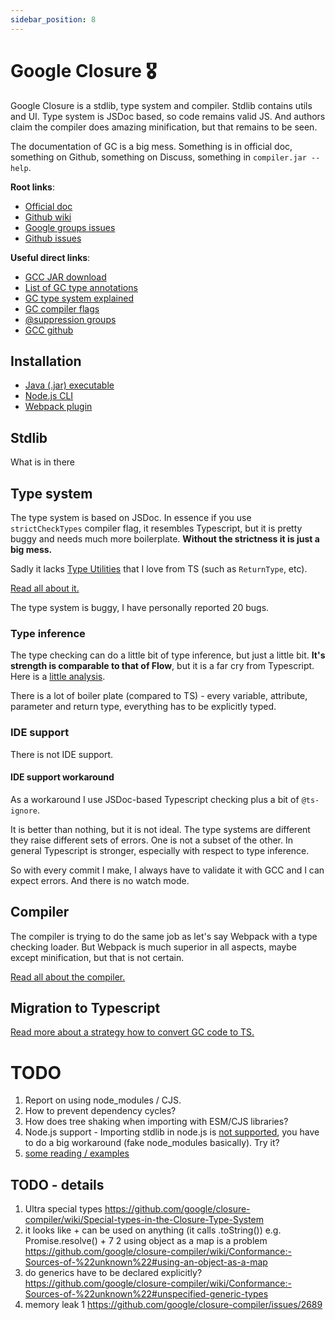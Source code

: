 ```yaml
---
sidebar_position: 8
---
```




# Google Closure 🎖️
Google Closure is a stdlib, type system and compiler. Stdlib contains utils and UI. Type system is JSDoc based, so code remains valid JS. And authors claim the compiler does amazing minification, but that remains to be seen.

The documentation of GC is a big mess. Something is in official doc, something on Github, something on Discuss, something in `compiler.jar --help`.

**Root links**:
- [Official doc](https://developers.google.com/closure/compiler)
- [Github wiki](https://github.com/google/closure-compiler/wiki)
- [Google groups issues](https://groups.google.com/g/closure-compiler-discuss)
- [Github issues](https://github.com/google/closure-compiler/issues)

**Useful direct links**:
- [GCC JAR download](https://mvnrepository.com/artifact/com.google.javascript/closure-compiler)
- [List of GC type annotations](https://github.com/google/closure-compiler/wiki/Annotating-JavaScript-for-the-Closure-Compiler)
- [GC type system explained](https://github.com/google/closure-compiler/wiki#typing)
- [GC compiler flags](https://github.com/google/closure-compiler/wiki/Flags-and-Options)
- [@suppression groups](https://github.com/google/closure-compiler/wiki/@suppress-annotations)
- [GCC github](https://github.com/google/closure-compiler)

## Installation
- [Java (.jar) executable](https://mvnrepository.com/artifact/com.google.javascript/closure-compiler)
- [Node.js CLI](https://www.npmjs.com/package/google-closure-compiler)
- [Webpack plugin](https://github.com/webpack-contrib/closure-webpack-plugin)

## Stdlib
<Todo>What is in there</Todo>

## Type system
The type system is based on JSDoc. In essence if you use `strictCheckTypes` compiler flag, it resembles Typescript, but it is pretty buggy and needs much more boilerplate. **Without the strictness it is just a big mess.**

Sadly it lacks [Type Utilities](https://www.typescriptlang.org/docs/handbook/utility-types.html) that I love from TS (such as `ReturnType`, etc).

[Read all about it.](./types/types-index)

<Fail>The type system is buggy, I have personally reported 20 bugs.</Fail>

### Type inference
The type checking can do a little bit of type inference, but just a little bit. **It's strength is comparable to that of Flow**, but it is a far cry from Typescript. Here is a [little analysis](./type-inference).

<Fail>There is a lot of boiler plate (compared to TS) - every variable, attribute, parameter and return type, everything has to be explicitly typed.</Fail>

### IDE support
<Fail>There is not IDE support.</Fail>

#### IDE support workaround
As a workaround I use JSDoc-based Typescript checking plus a bit of `@ts-ignore`.

It is better than nothing, but it is not ideal. The type systems are different they raise different sets of errors. One is not a subset of the other. In general Typescript is stronger, especially with respect to type inference. 

<Fail>So with every commit I make, I always have to validate it with GCC and I can expect errors. And there is no watch mode.</Fail>

## Compiler
The compiler is trying to do the same job as let's say Webpack with a type checking loader. But Webpack is much superior in all aspects, maybe except minification, but that is not certain.

[Read all about the compiler.](./compiler/index-compiler)

## Migration to Typescript
[Read more about a strategy how to convert GC code to TS.](./codemod)



# TODO
1. Report on using node_modules / CJS.
2. How to prevent dependency cycles?
3. How does tree shaking when importing with ESM/CJS libraries?
4. Node.js support - Importing stdlib in node.js is [not supported](https://github.com/google/closure-compiler/issues/3719), you have to do a big workaround (fake node_modules basically). Try it?
5. [some reading / examples](https://github.com/google/closure-compiler/wiki/Tutorials)


## TODO - details
1. Ultra special types https://github.com/google/closure-compiler/wiki/Special-types-in-the-Closure-Type-System
2. it looks like + can be used on anything (it calls .toString()) e.g. Promise.resolve() + 7
2 using object as a map is a problem https://github.com/google/closure-compiler/wiki/Conformance:-Sources-of-%22unknown%22#using-an-object-as-a-map
1. do generics have to be declared explicitly? https://github.com/google/closure-compiler/wiki/Conformance:-Sources-of-%22unknown%22#unspecified-generic-types 
2. memory leak 1 https://github.com/google/closure-compiler/issues/2689
